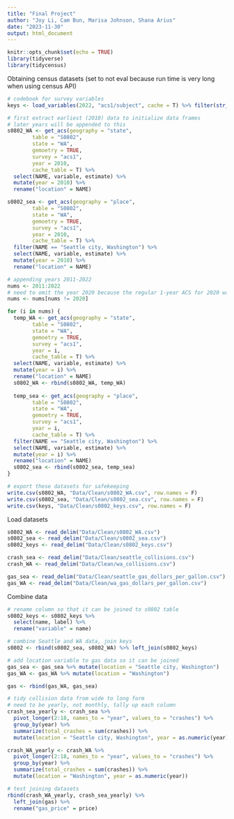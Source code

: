 ```yaml
---
title: "Final Project"
author: "Joy Li, Cam Bun, Marisa Johnson, Shana Arius"
date: "2023-11-30"
output: html_document
---
```


```r
knitr::opts_chunk$set(echo = TRUE)
library(tidyverse)
library(tidycensus)
```

Obtaining census datasets (set to not eval because run time is very long when using census API)
```r
# codebook for survey variables
keys <- load_variables(2022, "acs1/subject", cache = T) %>% filter(str_detect(name, "S0802"))

# first extract earliest (2010) data to initialize data frames
# later years will be appended to this
s0802_WA <- get_acs(geography = "state",
        table = "S0802",
        state = "WA",
        gemoetry = TRUE,
        survey = "acs1",
        year = 2010,
        cache_table = T) %>% 
  select(NAME, variable, estimate) %>% 
  mutate(year = 2010) %>% 
  rename("location" = NAME)

s0802_sea <- get_acs(geography = "place",
        table = "S0802",
        state = "WA",
        gemoetry = TRUE,
        survey = "acs1",
        year = 2010,
        cache_table = T) %>% 
  filter(NAME == "Seattle city, Washington") %>% 
  select(NAME, variable, estimate) %>% 
  mutate(year = 2010) %>% 
  rename("location" = NAME)

# appending years 2011-2022 
nums <- 2011:2022
# need to omit the year 2020 because the regular 1-year ACS for 2020 was not released and is not available in tidycensus.
nums <- nums[nums != 2020]

for (i in nums) {
  temp_WA <- get_acs(geography = "state",
        table = "S0802",
        state = "WA",
        gemoetry = TRUE,
        survey = "acs1",
        year = i,
        cache_table = T) %>% 
  select(NAME, variable, estimate) %>% 
  mutate(year = i) %>% 
  rename("location" = NAME)
  s0802_WA <- rbind(s0802_WA, temp_WA)
  
  temp_sea <- get_acs(geography = "place",
        table = "S0802",
        state = "WA",
        gemoetry = TRUE,
        survey = "acs1",
        year = i,
        cache_table = T) %>% 
  filter(NAME == "Seattle city, Washington") %>% 
  select(NAME, variable, estimate) %>% 
  mutate(year = i) %>% 
  rename("location" = NAME)
  s0802_sea <- rbind(s0802_sea, temp_sea)
}

# export these datasets for safekeeping
write.csv(s0802_WA, "Data/Clean/s0802_WA.csv", row.names = F)
write.csv(s0802_sea, "Data/Clean/s0802_sea.csv", row.names = F)
write.csv(keys, "Data/Clean/s0802_keys.csv", row.names = F)
```

Load datasets
```r
s0802_WA <- read_delim("Data/Clean/s0802_WA.csv")
s0802_sea <- read_delim("Data/Clean/s0802_sea.csv")
s0802_keys <- read_delim("Data/Clean/s0802_keys.csv")

crash_sea <- read_delim("Data/Clean/seattle_collisions.csv")
crash_WA <- read_delim("Data/Clean/wa_collisions.csv")

gas_sea <- read_delim("Data/Clean/seattle_gas_dollars_per_gallon.csv")
gas_WA <- read_delim("Data/Clean/wa_gas_dollars_per_gallon.csv")
```

Combine data
```r
# rename column so that it can be joined to s0802 table
s0802_keys <- s0802_keys %>% 
  select(name, label) %>% 
  rename("variable" = name)

# combine Seattle and WA data, join keys
s0802 <- rbind(s0802_sea, s0802_WA) %>% left_join(s0802_keys)

# add location variable to gas data so it can be joined
gas_sea <- gas_sea %>% mutate(location = "Seattle city, Washington")
gas_WA <- gas_WA %>% mutate(location = "Washington")

gas <- rbind(gas_WA, gas_sea)

# tidy collision data from wide to long form
# need to be yearly, not monthly, tally up each column
crash_sea_yearly <- crash_sea %>% 
  pivot_longer(2:18, names_to = "year", values_to = "crashes") %>%
  group_by(year) %>% 
  summarize(total_crashes = sum(crashes)) %>% 
  mutate(location = "Seattle city, Washington", year = as.numeric(year))

crash_WA_yearly <- crash_WA %>% 
  pivot_longer(2:18, names_to = "year", values_to = "crashes") %>%
  group_by(year) %>% 
  summarize(total_crashes = sum(crashes)) %>% 
  mutate(location = "Washington", year = as.numeric(year))

# test joining datasets
rbind(crash_WA_yearly, crash_sea_yearly) %>% 
  left_join(gas) %>% 
  rename("gas_price" = price)
```


